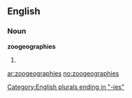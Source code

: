 ==English==

===Noun===
'''zoogeographies'''

# {{plural of|[[zoogeography]]}}

[[Category:English plurals ending in "-ies"]]

[[ar:zoogeographies]]
[[no:zoogeographies]]